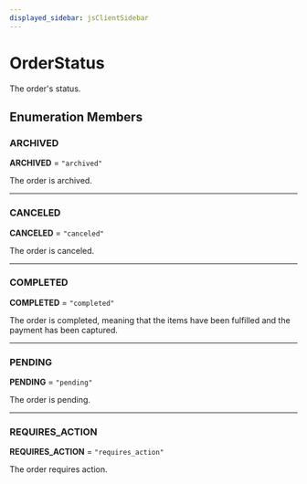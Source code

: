 ```yaml
---
displayed_sidebar: jsClientSidebar
---
```



# OrderStatus

The order's status.

## Enumeration Members

### ARCHIVED

 **ARCHIVED** = ``"archived"``

The order is archived.

___

### CANCELED

 **CANCELED** = ``"canceled"``

The order is canceled.

___

### COMPLETED

 **COMPLETED** = ``"completed"``

The order is completed, meaning that
the items have been fulfilled and the payment
has been captured.

___

### PENDING

 **PENDING** = ``"pending"``

The order is pending.

___

### REQUIRES\_ACTION

 **REQUIRES\_ACTION** = ``"requires_action"``

The order requires action.
